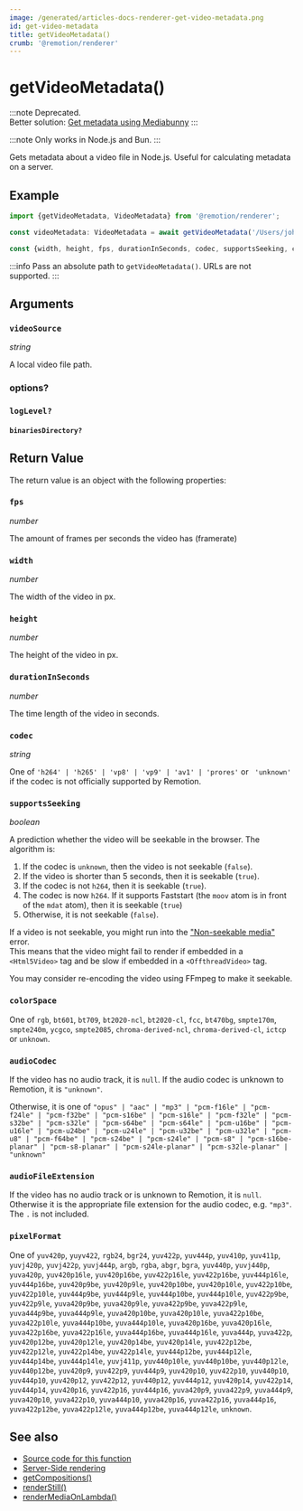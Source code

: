 ```yaml
---
image: /generated/articles-docs-renderer-get-video-metadata.png
id: get-video-metadata
title: getVideoMetadata()
crumb: '@remotion/renderer'
---
```


# getVideoMetadata()<AvailableFrom v="4.0.6" />

:::note
Deprecated.  
Better solution: [Get metadata using Mediabunny](/docs/mediabunny/metadata)
:::

:::note
Only works in Node.js and Bun.
:::

Gets metadata about a video file in Node.js. Useful for calculating metadata on a server.

## Example

```ts twoslash
import {getVideoMetadata, VideoMetadata} from '@remotion/renderer';

const videoMetadata: VideoMetadata = await getVideoMetadata('/Users/john/Documents/bunny.mp4');

const {width, height, fps, durationInSeconds, codec, supportsSeeking, colorSpace, audioCodec, audioFileExtension, pixelFormat} = videoMetadata;
```

:::info
Pass an absolute path to `getVideoMetadata()`. URLs are not supported.
:::

## Arguments

### `videoSource`

_string_

A local video file path.

### options?

### `logLevel?`

<Options id="log" />

#### `binariesDirectory?`<AvailableFrom v="4.0.120" />

<Options id="binaries-directory" />

## Return Value

The return value is an object with the following properties:

### `fps`

_number_

The amount of frames per seconds the video has (framerate)

### `width`

_number_

The width of the video in px.

### `height`

_number_

The height of the video in px.

### `durationInSeconds`

_number_

The time length of the video in seconds.

### `codec`<AvailableFrom v="4.0.8" />

_string_

One of `'h264' | 'h265' | 'vp8' | 'vp9' | 'av1' | 'prores'` or ` 'unknown'` if the codec is not officially supported by Remotion.

### `supportsSeeking`<AvailableFrom v="4.0.8" />

_boolean_

A prediction whether the video will be seekable in the browser. The algorithm is:

1. If the codec is `unknown`, then the video is not seekable (`false`).
2. If the video is shorter than 5 seconds, then it is seekable (`true`).
3. If the codec is not `h264`, then it is seekable (`true`).
4. The codec is now `h264`. If it supports Faststart (the `moov` atom is in front of the `mdat` atom), then it is seekable (`true`)
5. Otherwise, it is not seekable (`false`).

If a video is not seekable, you might run into the ["Non-seekable media"](/docs/non-seekable-media) error.  
This means that the video might fail to render if embedded in a `<Html5Video>` tag and be slow if embedded in a `<OffthreadVideo>` tag.

You may consider re-encoding the video using FFmpeg to make it seekable.

### `colorSpace`<AvailableFrom v="4.0.28"/>

One of `rgb`, `bt601`, `bt709`, `bt2020-ncl`, `bt2020-cl`, `fcc`, `bt470bg`, `smpte170m`, `smpte240m`, `ycgco`, `smpte2085`, `chroma-derived-ncl`, `chroma-derived-cl`, `ictcp` or `unknown`.

### `audioCodec`<AvailableFrom v="4.0.49"/>

If the video has no audio track, it is `null`.
If the audio codec is unknown to Remotion, it is `"unknown"`.

Otherwise, it is one of `"opus" | "aac" | "mp3" | "pcm-f16le" | "pcm-f24le" | "pcm-f32be" | "pcm-s16be" | "pcm-s16le" | "pcm-f32le" | "pcm-s32be" | "pcm-s32le" | "pcm-s64be" | "pcm-s64le" | "pcm-u16be" | "pcm-u16le" | "pcm-u24be" | "pcm-u24le" | "pcm-u32be" | "pcm-u32le" | "pcm-u8" | "pcm-f64be" | "pcm-s24be" | "pcm-s24le" | "pcm-s8" | "pcm-s16be-planar" | "pcm-s8-planar" | "pcm-s24le-planar" | "pcm-s32le-planar" | "unknown"`

### `audioFileExtension`<AvailableFrom v="4.0.49"/>

If the video has no audio track or is unknown to Remotion, it is `null`. Otherwise it is the appropriate file extension for the audio codec, e.g. `"mp3"`. The `.` is not included.

### `pixelFormat`<AvailableFrom v="4.0.78"/>

One of `yuv420p`, `yuyv422`, `rgb24`, `bgr24`, `yuv422p`, `yuv444p`, `yuv410p`, `yuv411p`, `yuvj420p`, `yuvj422p`, `yuvj444p`, `argb`, `rgba`, `abgr`, `bgra`, `yuv440p`, `yuvj440p`, `yuva420p`, `yuv420p16le`, `yuv420p16be`, `yuv422p16le`, `yuv422p16be`, `yuv444p16le`, `yuv444p16be`, `yuv420p9be`, `yuv420p9le`, `yuv420p10be`, `yuv420p10le`, `yuv422p10be`, `yuv422p10le`, `yuv444p9be`, `yuv444p9le`, `yuv444p10be`, `yuv444p10le`, `yuv422p9be`, `yuv422p9le`, `yuva420p9be`, `yuva420p9le`, `yuva422p9be`, `yuva422p9le`, `yuva444p9be`, `yuva444p9le`, `yuva420p10be`, `yuva420p10le`, `yuva422p10be`, `yuva422p10le`, `yuva444p10be`, `yuva444p10le`, `yuva420p16be`, `yuva420p16le`, `yuva422p16be`, `yuva422p16le`, `yuva444p16be`, `yuva444p16le`, `yuva444p`, `yuva422p`, `yuv420p12be`, `yuv420p12le`, `yuv420p14be`, `yuv420p14le`, `yuv422p12be`, `yuv422p12le`, `yuv422p14be`, `yuv422p14le`, `yuv444p12be`, `yuv444p12le`, `yuv444p14be`, `yuv444p14le`, `yuvj411p`, `yuv440p10le`, `yuv440p10be`, `yuv440p12le`, `yuv440p12be`, `yuv420p9`, `yuv422p9`, `yuv444p9`, `yuv420p10`, `yuv422p10`, `yuv440p10`, `yuv444p10`, `yuv420p12`, `yuv422p12`, `yuv440p12`, `yuv444p12`, `yuv420p14`, `yuv422p14`, `yuv444p14`, `yuv420p16`, `yuv422p16`, `yuv444p16`, `yuva420p9`, `yuva422p9`, `yuva444p9`, `yuva420p10`, `yuva422p10`, `yuva444p10`, `yuva420p16`, `yuva422p16`, `yuva444p16`, `yuva422p12be`, `yuva422p12le`, `yuva444p12be`, `yuva444p12le`, `unknown`.

## See also

- [Source code for this function](https://github.com/remotion-dev/remotion/blob/main/packages/renderer/src/get-video-metadata.ts)
- [Server-Side rendering](/docs/ssr)
- [getCompositions()](/docs/renderer/get-compositions)
- [renderStill()](/docs/renderer/stitch-frames-to-video)
- [renderMediaOnLambda()](/docs/lambda/rendermediaonlambda)
